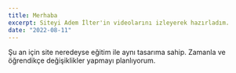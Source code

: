 ```yaml
---
title: Merhaba
excerpt: Siteyi Adem İlter'in videolarını izleyerek hazırladım.
date: "2022-08-11"
---
```


Şu an için site neredeyse eğitim ile aynı tasarıma sahip. Zamanla ve öğrendikçe değişiklikler yapmayı planlıyorum.
